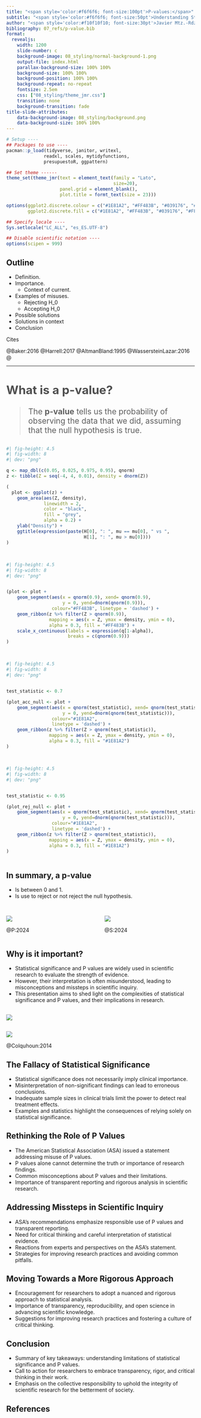 ```yaml
---
title: "<span style='color:#f6f6f6; font-size:100pt'>P-values:</span>"
subtitle: "<span style='color:#f6f6f6; font-size:50pt'>Understanding Statistical Significance and Its Limitations</span>"
author: "<span style='color:#f10f10f10; font-size:30pt'>Javier Mtz.-Rdz.</span>"
bibliography: 07_refs/p-value.bib
format: 
  revealjs:
    width: 1200
    slide-number: c
    background-image: 08_styling/normal-background-1.png
    output-file: index.html
    parallax-background-size: 100% 100%
    background-size: 100% 100%
    background-position: 100% 100%
    background-repeat: no-repeat
    fontsize: 2.5em
    css: ["08_styling/theme_jmr.css"]
    transition: none
    background-transition: fade
title-slide-attributes:
    data-background-image: 08_styling/background.png
    data-background-size: 100% 100%  
---
```


```r
# Setup ----
## Packages to use ----
pacman::p_load(tidyverse, janitor, writexl, 
              readxl, scales, mytidyfunctions, 
              presupuestoR, ggpattern)

## Set theme ------
theme_set(theme_jmr(text = element_text(family = "Lato",
                                        size=20),
                    panel.grid = element_blank(),
                    plot.title = formt_text(size = 23)))

options(ggplot2.discrete.colour = c("#1E81A2", "#FF483B", "#039176", "#FFAC41"),
        ggplot2.discrete.fill = c("#1E81A2", "#FF483B", "#039176", "#FFAC41"))

## Specify locale ----
Sys.setlocale("LC_ALL", "es_ES.UTF-8")

## Disable scientific notation ----
options(scipen = 999)
```

## Outline {visibility="hidden"}

-   Definition.
-   Importance.
    -   Context of current.
-   Examples of misuses.
    -   Rejecting H_0
    -   Accepting H_0
-   Possible solutions
-   Solutions in context
-   Conclusion

Cites

@Baker:2016
@Harrell:2017
@AltmanBland:1995
@WassersteinLazar:2016
@

------------------------------------------------------------------------
::: {style='color:#4f4f4f;font-size:1.5em'}
## What is a p-value?



> The **p-value** tells us the probability of observing the data that we did, assuming that the null hypothesis is true.

:::

##  {transition="none"}

```r
#| fig-height: 4.5
#| fig-width: 8
#| dev: "png"

q <- map_dbl(c(0.05, 0.025, 0.975, 0.95), qnorm)
z <- tibble(Z = seq(-4, 4, 0.01), density = dnorm(Z))

(
  plot <- ggplot(z) + 
    geom_area(aes(Z, density),
              linewidth = 2,
              color = "black",
              fill = "grey",
              alpha = 0.2) + 
    ylab("Density") + 
    ggtitle(expression(paste(H[0], ": ", mu == mu[0], " vs ",
                             H[1], ": ", mu > mu[0]))) 
)
  
```

##  {transition="none"}

```r
#| fig-height: 4.5
#| fig-width: 8
#| dev: "png"


(plot <- plot +
    geom_segment(aes(x = qnorm(0.9), xend= qnorm(0.9), 
                     y = 0, yend=dnorm(qnorm(0.9))),
                 colour="#FF483B", linetype = 'dashed') +
    geom_ribbon(z %>% filter(Z > qnorm(0.9)),
                mapping = aes(x = Z, ymax = density, ymin = 0),
                alpha = 0.3, fill = "#FF483B") + 
    scale_x_continuous(labels = expression(q[1-alpha]),
                       breaks = c(qnorm(0.9))) 
)
  
```

##  {transition="none"}

```r
#| fig-height: 4.5
#| fig-width: 8
#| dev: "png"


test_statistic <- 0.7

(plot_acc_null <- plot +
    geom_segment(aes(x = qnorm(test_statistic), xend= qnorm(test_statistic), 
                     y = 0, yend=dnorm(qnorm(test_statistic))),
                 colour="#1E81A2",
                 linetype = 'dashed') +
    geom_ribbon(z %>% filter(Z > qnorm(test_statistic)),
                mapping = aes(x = Z, ymax = density, ymin = 0),
                alpha = 0.3, fill = "#1E81A2") 
)
  
```

##  {transition="none"}

```r
#| fig-height: 4.5
#| fig-width: 8
#| dev: "png"


test_statistic <- 0.95

(plot_rej_null <- plot +
    geom_segment(aes(x = qnorm(test_statistic), xend= qnorm(test_statistic), 
                     y = 0, yend=dnorm(qnorm(test_statistic))),
                 colour="#1E81A2",
                 linetype = 'dashed') +
    geom_ribbon(z %>% filter(Z > qnorm(test_statistic)),
                mapping = aes(x = Z, ymax = density, ymin = 0),
                alpha = 0.3, fill = "#1E81A2") 
)
  
```

## In summary, a p-value

* Is between 0 and 1. 
* Is use to reject or not reject the null hypothesis. 


## 

:::: {.columns}

::: {.column width="50%"}
![](02_figs/p_values_2x.png){fig-align="center"}

@P:2024

:::

::: {.column width="50%"}
![](02_figs/significant-section.png){fig-align="center"}

@S:2024

:::

::::



## Why is it important?

- Statistical significance and P values are widely used in scientific research to evaluate the strength of evidence.
- However, their interpretation is often misunderstood, leading to misconceptions and missteps in scientific inquiry.
- This presentation aims to shed light on the complexities of statistical significance and P values, and their implications in research.

##

![](02_figs/Z_plot.png){fig-align="center"}

##

![](02_figs/rsos140216f01.jpg){fig-align="center"}

@Colquhoun:2014

## **The Fallacy of Statistical Significance**
- Statistical significance does not necessarily imply clinical importance.
- Misinterpretation of non-significant findings can lead to erroneous conclusions.
- Inadequate sample sizes in clinical trials limit the power to detect real treatment effects.
- Examples and statistics highlight the consequences of relying solely on statistical significance.

## **Rethinking the Role of P Values**
- The American Statistical Association (ASA) issued a statement addressing misuse of P values.
- P values alone cannot determine the truth or importance of research findings.
- Common misconceptions about P values and their limitations.
- Importance of transparent reporting and rigorous analysis in scientific research.

## **Addressing Missteps in Scientific Inquiry**
- ASA's recommendations emphasize responsible use of P values and transparent reporting.
- Need for critical thinking and careful interpretation of statistical evidence.
- Reactions from experts and perspectives on the ASA's statement.
- Strategies for improving research practices and avoiding common pitfalls.

## **Moving Towards a More Rigorous Approach**
- Encouragement for researchers to adopt a nuanced and rigorous approach to statistical analysis.
- Importance of transparency, reproducibility, and open science in advancing scientific knowledge.
- Suggestions for improving research practices and fostering a culture of critical thinking.

## **Conclusion**
- Summary of key takeaways: understanding limitations of statistical significance and P values.
- Call to action for researchers to embrace transparency, rigor, and critical thinking in their work.
- Emphasis on the collective responsibility to uphold the integrity of scientific research for the betterment of society.

## References
::: {#refs}
:::


